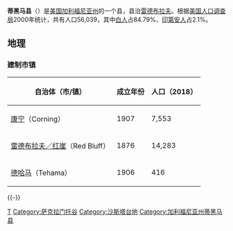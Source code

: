 {{Link style|time=2015-12-12T05:12:10+00:00}}
{{Infobox U.S. County |
 en county  = Tehama County|
 en state = California |
 county  = 蒂黑马县|
 state = 加利福尼亞州 |
 seal = Tehama County ca seal.gif |
 map = Map of California highlighting Tehama County.svg|
 map size = 250|
 founded = 1856年|
 seat = [[:en:Red_Bluff,_California|雷德布拉夫]] | 
 area = 7,672 [[:en:square_kilometre|km²]] (2,962 mi²) |
 area water = 29 km² (11 mi²) |
 area percentage = 0.38% |
 census yr = 2000|
 pop = 56,039 |
 density = 7|
 web = www.co.tehama.ca.us|
|}}
'''蒂黑马县'''（{{lang-en|Tehama County}}）是[[美国|美国]][[加利福尼亚州|加利福尼亚州]]的一个县，县治[[雷德布拉夫_(加利福尼亚州)|雷德布拉夫]]。根据[[美国人口调查局|美国人口调查局]]2000年统计，共有人口56,039，其中[[白人|白人]]占84.79%、[[印第安人|印第安人]]占2.1%。

==地理==
===建制市镇===
{| class="wikitable sortable" style="margin:auto;"
! 自治体（市/镇）
! 成立年份
! 人口（2018）
|-
| [[康宁_(加利福尼亚州)|康宁]]（Corning）
| 1907
| 7,553
|-
| [[雷德布拉夫_(加利福尼亚州)|雷德布拉夫／红崖]]（Red Bluff）
| 1876
| 14,283
|-
| [[德哈马_(加利福尼亚州)|德哈马]]（Tehama）
| 1906
| 416
|}
{{-}}

{{蒂黑馬縣 (加利福尼亞州)}}
{{California}}
{{Authority control}}
{{california-stub}}

[[Category:加利福尼亞州行政區劃|T]]
[[Category:萨克拉门托谷|Category:萨克拉门托谷]]
[[Category:沙斯塔台地|Category:沙斯塔台地]]
[[Category:加利福尼亚州蒂黑马县|Category:加利福尼亚州蒂黑马县]]